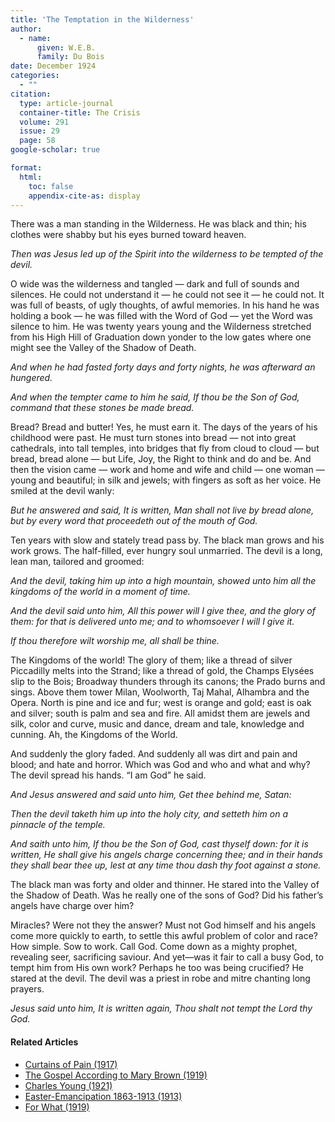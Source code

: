 ```yaml
---
title: 'The Temptation in the Wilderness'
author:
  - name:
      given: W.E.B.
      family: Du Bois
date: December 1924
categories: 
  - ""
citation: 
  type: article-journal
  container-title: The Crisis
  volume: 291
  issue: 29
  page: 58
google-scholar: true

format:
  html:
    toc: false
    appendix-cite-as: display
---
```


There was a man standing in the Wilderness. He was black and thin; his clothes were shabby but his eyes burned toward heaven.

*Then was Jesus led up of the Spirit into the wilderness to be tempted of the devil.*

O wide was the wilderness and tangled --- dark and full of sounds and silences. He could not understand it --- he could not see it --- he could not. It was full of beasts, of ugly thoughts, of awful memories. In his hand he was holding a book --- he was filled with the Word of God --- yet the Word was silence to him. He was twenty years young and the Wilderness stretched from his High Hill of Graduation down yonder to the low gates where one might see the Valley of the Shadow of Death.

*And when he had fasted forty days and forty nights, he was afterward an hungered.*

*And when the tempter came to him he said, If thou be the Son of God, command that these stones be made bread.*

Bread? Bread and butter! Yes, he must earn it. The days of the years of his childhood were past. He must turn stones into bread --- not into great cathedrals, into tall temples, into bridges that fly from cloud to cloud --- but bread, bread alone --- but Life, Joy, the Right to think and do and be. And then the vision came --- work and home and wife and child --- one woman --- young and beautiful; in silk and jewels; with fingers as soft as her voice. He smiled at the devil wanly:

*But he answered and said, It is written, Man shall not live by bread alone, but by every word that proceedeth out of the mouth of God.*

Ten years with slow and stately tread pass by. The black man grows and his work grows. The half-filled, ever hungry soul unmarried. The devil is a long, lean man, tailored and groomed:

*And the devil, taking him up into a high mountain, showed unto him all the kingdoms of the world in a moment of time.*

*And the devil said unto him, All this power will I give thee, and the glory of them: for that is delivered unto me; and to whomsoever I will I give it.*

*If thou therefore wilt worship me, all shall be thine.*

The Kingdoms of the world! The glory of them; like a thread of silver Piccadilly melts into the Strand; like a thread of gold, the Champs Elysées slip to the Bois; Broadway thunders through its canons; the Prado burns and sings. Above them tower Milan, Woolworth, Taj Mahal, Alhambra and the Opera. North is pine and ice and fur; west is orange and gold; east is oak and silver; south is palm and sea and fire. All amidst them are jewels and silk, color and curve, music and dance, dream and tale, knowledge and cunning. Ah, the Kingdoms of the World.

And suddenly the glory faded. And suddenly all was dirt and pain and blood; and hate and horror. Which was God and who and what and why? The devil spread his hands. “I am God” he said.

*And Jesus answered and said unto him, Get thee behind me, Satan:*

*Then the devil taketh him up into the holy city, and setteth him on a pinnacle of the temple.*

*And saith unto him, If thou be the Son of God, cast thyself down: for it is written, He shall give his angels charge concerning thee; and in their hands they shall bear thee up, lest at any time thou dash thy foot against a stone.*

The black man was forty and older and thinner. He stared into the Valley of the Shadow of Death. Was he really one of the sons of God? Did his father’s angels have charge over him?

Miracles? Were not they the answer? Must not God himself and his angels come more quickly to earth, to settle this awful problem of color and race? How simple. Sow to work. Call God. Come down as a mighty prophet, revealing seer, sacrificing saviour. And yet---was it fair to call a busy God, to tempt him from His own work? Perhaps he too was being crucified? He stared at the devil. The devil was a priest in robe and mitre chanting long prayers.

*Jesus said unto him, It is written again, Thou shalt not tempt the Lord thy God.*

<!-- Similar articles start here -->
<div  class="clear-wrap"></div>

#### Related Articles

* [Curtains of Pain (1917)](/Volumes/13/04/curtains_of_pain.html)
* [The Gospel According to Mary Brown (1919)](/Volumes/19/02/gospel.html)
* [Charles Young (1921)](/Volumes/23/04/charles-young.html)
* [Easter-Emancipation 1863-1913 (1913)](/Volumes/05/06/easter-emancipation.html)
* [For What (1919)](/Volumes/17/06/for_what.html)

<!-- Similar articles end here -->